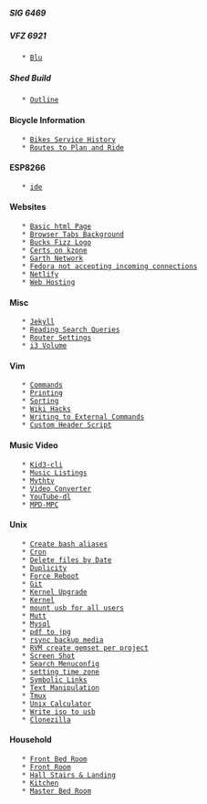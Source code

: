 ===== SIG 6469 =====

===== VFZ 6921 =====
	* [[Blu]]

===== Shed Build =====
	* [[Outline]]

==== Bicycle Information ====
	* [[Bikes Service History]]
	* [[Routes to Plan and Ride]]

==== ESP8266 ====
	* [[ide]]

==== Websites ====
	* [[Basic html Page]]
	* [[Browser Tabs Background]]
	* [[Bucks Fizz Logo]]
	* [[Certs on kzone]]
	* [[Garth Network]]
	* [[Fedora not accepting incoming connections]]
    * [[Netlify]]
    * [[Web Hosting]]

==== Misc ====
	* [[Jekyll]]
	* [[Reading Search Queries]]
	* [[Router Settings]]
	* [[i3 Volume]]

==== Vim ====
	* [[Commands]]
	* [[Printing]]
	* [[Sorting]]
	* [[Wiki Hacks]]
	* [[Writing to External Commands]]
	* [[Custom Header Script]]

==== Music Video ====
	* [[Kid3-cli]]
	* [[Music Listings]]
	* [[Mythtv]]
	* [[Video Converter]]
	* [[YouTube-dl]]
	* [[MPD-MPC]]

==== Unix ====
	* [[Create bash aliases]]
	* [[Cron]]
	* [[Delete files by Date]]
	* [[Duplicity]]
	* [[Force Reboot]]
	* [[Git]]
	* [[Kernel Upgrade]]
	* [[Kernel]]
	* [[mount usb for all users]]
	* [[Mutt]]
	* [[Mysql]]
	* [[pdf to jpg]]
	* [[rsync backup media]]
	* [[RVM create gemset per project]]
	* [[Screen Shot]]
	* [[Search Menuconfig]]
	* [[setting time zone]]
	* [[Symbolic Links]]
    * [[Text Manipulation]]
	* [[Tmux]]
	* [[Unix Calculator]]
	* [[Write iso to usb]]
	* [[Clonezilla]]

==== Household ====
	* [[Front Bed Room]]
	* [[Front Room]]
	* [[Hall Stairs & Landing]]
	* [[Kitchen]]
	* [[Master Bed Room]]
